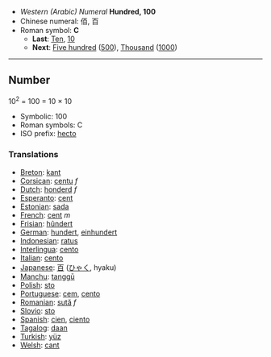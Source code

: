 *''Western (Arabic) Numeral'' '''Hundred, 100'''
*Chinese numeral: 佰, 百
*Roman symbol: '''C'''
**'''Last''': [[Ten]], [[10]]
**'''Next''': [[Five hundred]] ([[500]]), [[Thousand]] ([[1000]])

----

==Number==

10<sup>2</sup> = 100 = 10 &times; 10

*Symbolic: 100
*Roman symbols: C
*ISO prefix: [[hecto]]

===Translations===

*[[Breton]]: [[kant]]
*[[Corsican]]: [[centu]] ''f''
*[[Dutch]]: [[honderd]] ''f''
*[[Esperanto]]: [[cent]]
*[[Estonian]]: [[sada]]
*[[French]]: [[cent]] ''m''
*[[Frisian]]: [[hûndert]]
*[[German]]: [[hundert]], [[einhundert]]
*[[Indonesian]]: [[ratus]]
*[[Interlingua]]: [[cento]]
*[[Italian]]: [[cento]] '' ''
*[[Japanese]]: [[百]] ([[ひゃく]], hyaku)
*[[Manchu]]: [[tanggū]]
*[[Polish]]: [[sto]]
*[[Portuguese]]: [[cem]], [[cento]]
*[[Romanian]]: [[sută]] ''f''
*[[Slovio]]: [[sto]]
*[[Spanish]]: [[cien]], [[ciento]]
*[[Tagalog]]: [[daan]]
*[[Turkish]]: [[yüz]]
*[[Welsh]]: [[cant]]